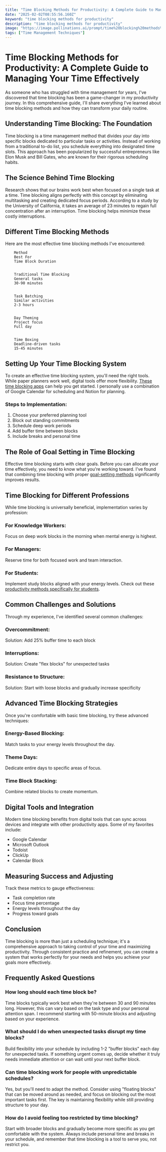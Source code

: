 ```yaml
---
title: "Time Blocking Methods for Productivity: A Complete Guide to Managing Your Time Effectively"
date: "2025-02-02T08:55:56.160Z"
keyword: "time blocking methods for productivity"
description: "time blocking methods for productivity"
image: "https://image.pollinations.ai/prompt/time%20blocking%20methods%20for%20productivity%2C%20realistic%20photo%2C%20high%20quality%2C%204k?width=1024&height=1024&nologo=true"
tags: ["Time Management Techniques"]
---
```



# Time Blocking Methods for Productivity: A Complete Guide to Managing Your Time Effectively


As someone who has struggled with time management for years, I've discovered that time blocking has been a game-changer in my productivity journey. In this comprehensive guide, I'll share everything I've learned about time blocking methods and how they can transform your daily routine.



## Understanding Time Blocking: The Foundation


Time blocking is a time management method that divides your day into specific blocks dedicated to particular tasks or activities. Instead of working from a traditional to-do list, you schedule everything into designated time slots. This approach has been popularized by successful entrepreneurs like Elon Musk and Bill Gates, who are known for their rigorous scheduling habits.



## The Science Behind Time Blocking


Research shows that our brains work best when focused on a single task at a time. Time blocking aligns perfectly with this concept by eliminating multitasking and creating dedicated focus periods. According to a study by the University of California, it takes an average of 23 minutes to regain full concentration after an interruption. Time blocking helps minimize these costly interruptions.



## Different Time Blocking Methods


Here are the most effective time blocking methods I've encountered:




    
        Method
        Best For
        Time Block Duration
    
    
        Traditional Time Blocking
        General tasks
        30-90 minutes
    
    
        Task Batching
        Similar activities
        2-3 hours
    
    
        Day Theming
        Project focus
        Full day
    
    
        Time Boxing
        Deadline-driven tasks
        15-45 minutes
    




## Setting Up Your Time Blocking System


To create an effective time blocking system, you'll need the right tools. While paper planners work well, digital tools offer more flexibility. [These time blocking apps](https://productivityprospect.com/blog/best-apps-for-time-blocking/) can help you get started. I personally use a combination of Google Calendar for scheduling and Notion for planning.



### Steps to Implementation:

1. Choose your preferred planning tool
2. Block out standing commitments
3. Schedule deep work periods
4. Add buffer time between blocks
5. Include breaks and personal time

## The Role of Goal Setting in Time Blocking


Effective time blocking starts with clear goals. Before you can allocate your time effectively, you need to know what you're working toward. I've found that combining time blocking with proper [goal-setting methods](https://productivityprospect.com/blog/goal-setting-methods-for-improving-productivity-at-work/) significantly improves results.



## Time Blocking for Different Professions


While time blocking is universally beneficial, implementation varies by profession:



### For Knowledge Workers:

Focus on deep work blocks in the morning when mental energy is highest.



### For Managers:

Reserve time for both focused work and team interaction.



### For Students:

Implement study blocks aligned with your energy levels. Check out these [productivity methods specifically for students](https://productivityprospect.com/blog/productivity-methods-for-students/).



## Common Challenges and Solutions


Through my experience, I've identified several common challenges:



### Overcommitment:

Solution: Add 25% buffer time to each block



### Interruptions:

Solution: Create "flex blocks" for unexpected tasks



### Resistance to Structure:

Solution: Start with loose blocks and gradually increase specificity



## Advanced Time Blocking Strategies


Once you're comfortable with basic time blocking, try these advanced techniques:



### Energy-Based Blocking:

Match tasks to your energy levels throughout the day.



### Theme Days:

Dedicate entire days to specific areas of focus.



### Time Block Stacking:

Combine related blocks to create momentum.



## Digital Tools and Integration


Modern time blocking benefits from digital tools that can sync across devices and integrate with other productivity apps. Some of my favorites include:


- Google Calendar
- Microsoft Outlook
- Todoist
- ClickUp
- Calendar Block

## Measuring Success and Adjusting


Track these metrics to gauge effectiveness:


- Task completion rate
- Focus time percentage
- Energy levels throughout the day
- Progress toward goals

## Conclusion


Time blocking is more than just a scheduling technique; it's a comprehensive approach to taking control of your time and maximizing productivity. Through consistent practice and refinement, you can create a system that works perfectly for your needs and helps you achieve your goals more effectively.



## Frequently Asked Questions


### How long should each time block be?

Time blocks typically work best when they're between 30 and 90 minutes long. However, this can vary based on the task type and your personal attention span. I recommend starting with 50-minute blocks and adjusting based on your experience.



### What should I do when unexpected tasks disrupt my time blocks?

Build flexibility into your schedule by including 1-2 "buffer blocks" each day for unexpected tasks. If something urgent comes up, decide whether it truly needs immediate attention or can wait until your next buffer block.



### Can time blocking work for people with unpredictable schedules?

Yes, but you'll need to adapt the method. Consider using "floating blocks" that can be moved around as needed, and focus on blocking out the most important tasks first. The key is maintaining flexibility while still providing structure to your day.



### How do I avoid feeling too restricted by time blocking?

Start with broader blocks and gradually become more specific as you get comfortable with the system. Always include personal time and breaks in your schedule, and remember that time blocking is a tool to serve you, not restrict you.



